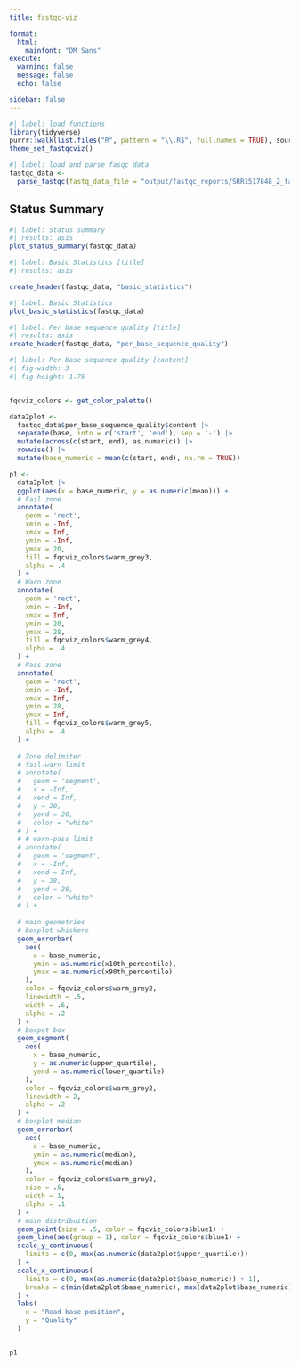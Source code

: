 ```yaml
---
title: fastqc-viz

format:
  html:
    mainfont: "DM Sans"
execute: 
  warning: false
  message: false
  echo: false

sidebar: false
---
```


```r
#| label: load functions
library(tidyverse)
purrr::walk(list.files("R", pattern = "\\.R$", full.names = TRUE), source)
theme_set_fastqcviz()
```
```r
#| label: load and parse fasqc data
fastqc_data <-
  parse_fastqc(fastq_data_file = "output/fastqc_reports/SRR1517848_2_fastqc.txt")
```

::: {.grid-container}

:::: {.box .sidebox}
# Status Summary

```r
#| label: Status summary
#| results: asis
plot_status_summary(fastqc_data) 

```

```r
#| label: Basic Statistics [title]
#| results: asis

create_header(fastqc_data, "basic_statistics")
```

```r
#| label: Basic Statistics
plot_basic_statistics(fastqc_data)
```
::::

:::: {.box}

```r
#| label: Per base sequence quality [title]
#| results: asis
create_header(fastqc_data, "per_base_sequence_quality")
```

```r
#| label: Per base sequence quality [content]
#| fig-width: 3
#| fig-height: 1.75


fqcviz_colors <- get_color_palette()

data2plot <-
  fastqc_data$per_base_sequence_quality$content |>
  separate(base, into = c('start', 'end'), sep = '-') |>
  mutate(across(c(start, end), as.numeric)) |>
  rowwise() |>
  mutate(base_numeric = mean(c(start, end), na.rm = TRUE))

p1 <- 
  data2plot |>
  ggplot(aes(x = base_numeric, y = as.numeric(mean))) +
  # Fail zone
  annotate(
    geom = 'rect',
    xmin = -Inf,
    xmax = Inf,
    ymin = -Inf,
    ymax = 20,
    fill = fqcviz_colors$warm_grey3,
    alpha = .4
  ) +
  # Warn zone
  annotate(
    geom = 'rect',
    xmin = -Inf,
    xmax = Inf,
    ymin = 20,
    ymax = 28,
    fill = fqcviz_colors$warm_grey4,
    alpha = .4
  ) +
  # Pass zone
  annotate(
    geom = 'rect',
    xmin = -Inf,
    xmax = Inf,
    ymin = 28,
    ymax = Inf,
    fill = fqcviz_colors$warm_grey5,
    alpha = .4
  ) +
  
  # Zone delimiter
  # fail-warn limit
  # annotate(
  #   geom = 'segment',
  #   x = -Inf,
  #   xend = Inf,
  #   y = 20,
  #   yend = 20,
  #   color = "white"
  # ) +
  # # warn-pass limit
  # annotate(
  #   geom = 'segment',
  #   x = -Inf,
  #   xend = Inf,
  #   y = 28,
  #   yend = 28,
  #   color = "white"
  # ) +
  
  # main geometries
  # boxplot whiskers
  geom_errorbar(
    aes(
      x = base_numeric,
      ymin = as.numeric(x10th_percentile),
      ymax = as.numeric(x90th_percentile)
    ),
    color = fqcviz_colors$warm_grey2,
    linewidth = .5,
    width = .6,
    alpha = .2
  ) +
  # boxpot box
  geom_segment(
    aes(
      x = base_numeric,
      y = as.numeric(upper_quartile),
      yend = as.numeric(lower_quartile)
    ),
    color = fqcviz_colors$warm_grey2,
    linewidth = 2,
    alpha = .2
  ) +
  # boxplot median
  geom_errorbar(
    aes(
      x = base_numeric,
      ymin = as.numeric(median),
      ymax = as.numeric(median)
    ),
    color = fqcviz_colors$warm_grey2,
    size = .5,
    width = 1,
    alpha = .1
  ) +
  # main distribuition
  geom_point(size = .5, color = fqcviz_colors$blue1) +
  geom_line(aes(group = 1), color = fqcviz_colors$blue1) +
  scale_y_continuous(
    limits = c(0, max(as.numeric(data2plot$upper_quartile)))
  ) +
  scale_x_continuous(
    limits = c(0, max(as.numeric(data2plot$base_numeric)) + 1),
    breaks = c(min(data2plot$base_numeric), max(data2plot$base_numeric))
  ) +
  labs(
    x = "Read base position",
    y = "Quality"
  )


p1

```
::::
<!-- End grid container -->
:::